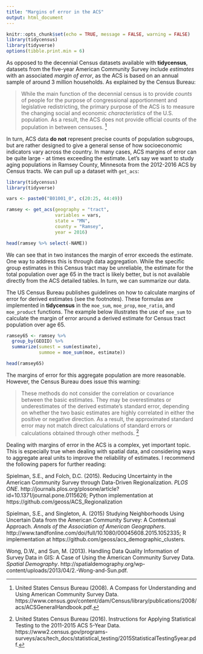 ```yaml
---
title: "Margins of error in the ACS"
output: html_document
---
```


```r
knitr::opts_chunk$set(echo = TRUE, message = FALSE, warning = FALSE)
library(tidycensus)
library(tidyverse)
options(tibble.print.min = 6)
```

As opposed to the decennial Census datasets available with __tidycensus__, datasets from the five-year American Community Survey include _estimates_ with an associated _margin of error_, as the ACS is based on an annual sample of around 3 million households.  As explained by the Census Bureau: 

> While the main function of the decennial census is to
provide _counts_ of people for the purpose of congressional
apportionment and legislative redistricting, the
primary purpose of the ACS is to measure the changing
social and economic _characteristics_ of the U.S. population.
As a result, the ACS does not provide official
counts of the population in between censuses. [^1]

In turn, ACS data __do not__ represent precise counts of population subgroups, but are rather designed to give a general sense of how socioeconomic indicators vary across the country.  In many cases, ACS margins of error can be quite large - at times exceeding the estimate.  Let's say we want to study aging populations in Ramsey County, Minnesota from the 2012-2016 ACS by Census tracts.  We can pull up a dataset with `get_acs`: 

```r
library(tidycensus)
library(tidyverse)

vars <- paste0("B01001_0", c(20:25, 44:49))

ramsey <- get_acs(geography = "tract", 
                  variables = vars, 
                  state = "MN", 
                  county = "Ramsey", 
                  year = 2016)

head(ramsey %>% select(-NAME))
```

We can see that in two instances the margin of error exceeds the estimate.  One way to address this is through data aggregation.  While the specific group estimates in this Census tract may be unreliable, the estimate for the total population over age 65 in the tract is likely better, but is not available directly from the ACS detailed tables.  In turn, we can summarize our data.  

The US Census Bureau publishes guidelines on how to calculate margins of error for derived estimates (see the footnotes). These formulas are implemented in __tidycensus__ in the `moe_sum`, `moe_prop`, `moe_ratio`, and `moe_product` functions. The example below illustrates the use of `moe_sum` to calculate the margin of error around a derived estimate for Census tract population over age 65. 

```r
ramsey65 <- ramsey %>%
  group_by(GEOID) %>%
  summarize(sumest = sum(estimate), 
            summoe = moe_sum(moe, estimate))

head(ramsey65)
```

The margins of error for this aggregate population are more reasonable.  However, the Census Bureau does issue this warning: 

> These methods do not consider the correlation or covariance between the basic
estimates. They may be overestimates or underestimates of the derived estimate’s standard error,
depending on whether the two basic estimates are highly correlated in either the positive or
negative direction. As a result, the approximated standard error may not match direct
calculations of standard errors or calculations obtained through other methods. [^2]

Dealing with margins of error in the ACS is a complex, yet important topic.  This is especially true when dealing with spatial data, and considering ways to aggregate areal units to improve the reliability of estimates.  I recommend the following papers for further reading: 

Spielman, S.E., and Folch, D.C. (2015).  Reducing Uncertainty in the American Community Survey through Data-Driven Regionalization. _PLOS ONE_. http://journals.plos.org/plosone/article?id=10.1371/journal.pone.0115626; Python implementation at https://github.com/geoss/ACS_Regionalization

Spielman, S.E., and Singleton, A. (2015) Studying Neighborhoods Using Uncertain Data from the American Community Survey: A Contextual Approach. _Annals of the Association of American Geographers_. http://www.tandfonline.com/doi/full/10.1080/00045608.2015.1052335; R implementation at https://github.com/geoss/acs_demographic_clusters.  

Wong, D.W., and Sun, M. (2013). Handling Data Quality Information of Survey Data in GIS: A Case of Using the American Community Survey Data. _Spatial Demography_. http://spatialdemography.org/wp-content/uploads/2013/04/2.-Wong-and-Sun.pdf. 

[^1]: United States Census Bureau (2008). A Compass for Understanding and Using American Community Survey Data.  https://www.census.gov/content/dam/Census/library/publications/2008/acs/ACSGeneralHandbook.pdf.  
[^2]: United States Census Bureau (2016). Instructions for Applying Statistical Testing to the 2011-2015 ACS 5-Year Data. https://www2.census.gov/programs-surveys/acs/tech_docs/statistical_testing/2015StatisticalTesting5year.pdf.  
